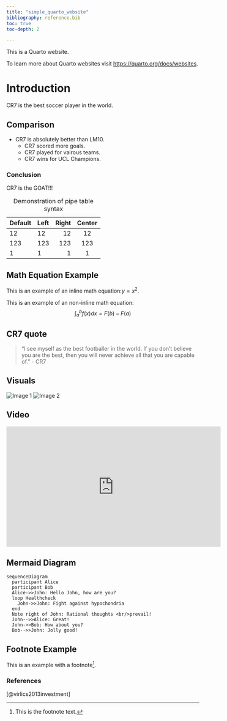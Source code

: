 ```yaml
---
title: "simple_quarto_website"
bibliography: reference.bib
toc: true
toc-depth: 2

---
```


This is a Quarto website.

To learn more about Quarto websites visit <https://quarto.org/docs/websites>.



# Introduction

CR7 is the best soccer player in the world.

## Comparison

* CR7 is absolutely better than LM10.
    + CR7 scored more goals.
    + CR7 played for vairous teams.
    + CR7 wins for UCL Champions.  

### Conclusion

CR7 is the GOAT!!!

| Default | Left | Right | Center |
|---------|:-----|------:|:------:|
| 12      | 12   |    12 |   12   |
| 123     | 123  |   123 |  123   |
| 1       | 1    |     1 |   1    |

: Demonstration of pipe table syntax


## Math Equation Example

 This is an example of an inline math equation:$y = x^2$.

This is an example of an non-inline math equation: 
$$
\int_{a}^{b} f(x) dx = F(b) - F(a)
$$


## CR7 quote

> "I see myself as the best footballer in the world. If you don't believe you are the best, then you will never achieve all that you are capable of." - CR7

## Visuals

![Image 1](images/image1.jpeg)
![Image 2](images/image2.jpeg)


## Video

<iframe width="560" height="315" src="https://www.youtube.com/embed/tmryHfunyQ4?si=hAqYp715RKDtHyMP" title="YouTube video player" frameborder="0" allow="accelerometer; autoplay; clipboard-write; encrypted-media; gyroscope; picture-in-picture; web-share" referrerpolicy="strict-origin-when-cross-origin" allowfullscreen></iframe>

## Mermaid Diagram

```mermaid
sequenceDiagram
  participant Alice
  participant Bob
  Alice->>John: Hello John, how are you?
  loop Healthcheck
    John->>John: Fight against hypochondria
  end
  Note right of John: Rational thoughts <br/>prevail!
  John-->>Alice: Great!
  John->>Bob: How about you?
  Bob-->>John: Jolly good!
```

## Footnote Example

This is an example with a footnote[^1].

[^1]: This is the footnote text.


### References

[@virlics2013investment]